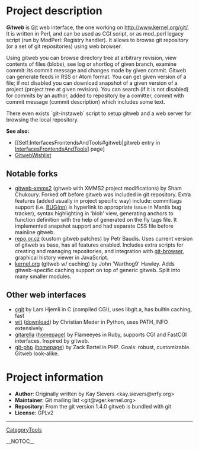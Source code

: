 = Project description =

<b><i>Gitweb</b></i> is [[Git]] web interface, the one working on [http://www.kernel.org/git/ http://www.kernel.org/git/]. It is written in Perl, and can be used as CGI script, or as mod_perl legacy script (run by ModPerl::Registry handler). It allows to browse git repository (or a set of git repositories) using web browser.

Using gitweb you can browse directory tree at arbitrary revision, view contents of files (blobs), see log or shortlog of given branch, examine commit: its commit message and changes made by given commit.  Gitweb can generate feeds in RSS or Atom format.  You can get given version of a file; if not disabled you can download snapshot of a given version of a project (project tree at given revision).  You can search (if it is not disabled) for commits by an author, added to repository by a comitter, commit with commit message (commit description) which includes some text.

There even exists `git-instaweb` script to setup gitweb and a web server for browsing the local repository.

<b>See also:</b> 
* [[Self:InterfacesFrontendsAndTools#gitweb|gitweb entry in [[InterfacesFrontendsAndTools]]] page]
* [[GitwebWishlist]]

== Notable forks ==

* [http://git.xmms.se/?p=gitweb-xmms2.git;a=summary gitweb-xmms2] (gitweb with XMMS2 project modifications) by Sham Chukoury. Forked off before gitweb was included in git repository. Extra features (added usually in project specific way) include: committags support (i.e. <u>BUG(nn)</u> is hyperlink to appropriate issue in Mantis bug tracker), syntax highlighting in 'blob' view, generating anchors to function definition with the help of generated on the fly tags file. It implemented snapshot support and had separate CSS file before mainline gitweb.
* [http://repo.or.cz/w/git/repo.git repo.or.cz] (custom gitweb patches) by Petr Baudis. Uses current version of gitweb as base, has all features enabled. Includes extra scripts for creating and managing repositories, and integration with [http://straytree.com/ git-browser], graphical history viewer in JavaScript.
* [http://www.kernel.org/git/?p=git/warthog9/gitweb.git;a=summary kernel.org] (gitweb w/ caching) by John 'Warthog9' Hawley. Adds gitweb-specific caching support on top of generic gitweb. Split into many smaller modules.

== Other web interfaces ==

* [http://hjemli.net/git/cgit/ cgit] by Lars Hjemli in C (compiled CGI), uses libgit.a, has builtin caching, fast
* [http://www.grmso.net:8090/ wit] ([http://www.absolutegiganten.org/wit/ download]) by Christian Meder in Python, uses PATH_INFO extensively.
* [http://git.flameeyes.is-a-geek.org/gitarella/ gitarella] ([http://flameeyes.is-a-geek.org/projects#gitarella homepage]) by Flameeyes in Ruby, supports CGI and FastCGI interfaces. Inspired by gitweb.
* [http://zackb.org/git-php/git.php git-php] ([http://code.google.com/p/git-php/ homepage]) by Zack Bartel in PHP. Goals: robust, customizable. Gitweb look-alike.

= Project information =

* <b>Author</b>: Originally written by Kay Sievers <kay.sievers@vrfy.org>
* <b>Maintainer</b>: Git mailing list <git@vger.kernel.org>
* <b>Repository</b>: From the git version 1.4.0 gitweb is bundled with git
* <b>License</b>: GPLv2

----
[[CategoryTools]]

__NOTOC__